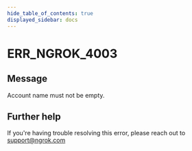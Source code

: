 ```yaml
---
hide_table_of_contents: true
displayed_sidebar: docs
---
```



# ERR_NGROK_4003

## Message

Account name must not be empty.

<ErrorDetails error="err_ngrok_4003" />

## Further help

If you're having trouble resolving this error, please reach out to [support@ngrok.com](mailto:support@ngrok.com?subject=Help%20with%20ERR_NGROK_4003)
